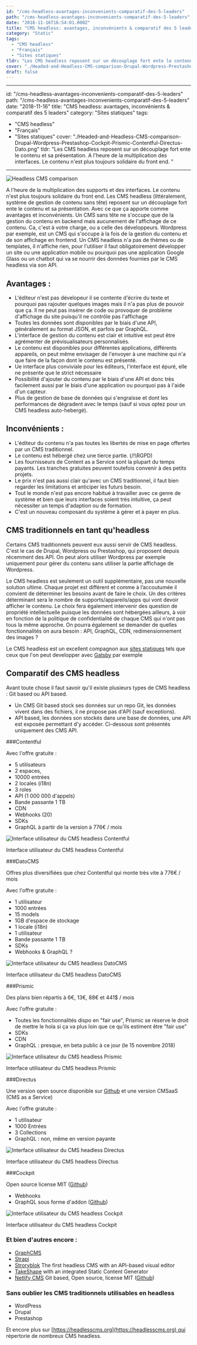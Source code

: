 ```yaml
---
id: "/cms-headless-avantages-inconvenients-comparatif-des-5-leaders"
path: "/cms-headless-avantages-inconvenients-comparatif-des-5-leaders"
date: "2018-11-16T16:54:01.000Z"
title: "CMS headless: avantages, inconvénients & comparatif des 5 leaders"
category: "Static"
tags: 
  - "CMS headless"
  - "Français"
  - "Sites statiques"
tldr: "Les CMS headless reposent sur un découplage fort ente le contenu et sa présentation. A l'heure de la multiplication des interfaces. Le contenu n'est plus toujours solidaire du front end."
cover: "./Headed-and-Headless-CMS-comparison-Drupal-Wordpress-Prestashop-Cockpit-Prismic-Contentful-Directus-Dato.png"
draft: false
---
```


---
id: "/cms-headless-avantages-inconvenients-comparatif-des-5-leaders"
path: "/cms-headless-avantages-inconvenients-comparatif-des-5-leaders"
date: "2018-11-16"
title: "CMS headless: avantages, inconvénients & comparatif des 5 leaders"
category: "Sites statiques"
tags:
  - "CMS headless"
  - "Français"
  - "Sites statiques"
cover: "./Headed-and-Headless-CMS-comparison-Drupal-Wordpress-Prestashop-Cockpit-Prismic-Contentful-Directus-Dato.png"
tldr: "Les CMS headless reposent sur un découplage fort ente le contenu et sa présentation. A l'heure de la multiplication des interfaces. Le contenu n'est plus toujours solidaire du front end. "
---

![Headless CMS comparison](./Headed-and-Headless-CMS-comparison-Drupal-Wordpress-Prestashop-Cockpit-Prismic-Contentful-Directus-Dato-featurred.png)

A l'heure de la multiplication des supports et des interfaces. Le contenu n'est plus toujours solidaire du front end. Les CMS headless (littéralement, système de gestion de contenu sans tête) reposent sur un découplage fort ente le contenu et sa présentation. Avec ce que ça apporte comme avantages et inconvénients. Un CMS sans tête ne s'occupe que de la gestion du contenu en backend mais aucunement de l'affichage de ce contenu. Ca, c'est à votre charge, ou a celle des développeurs. Wordpress par exemple, est un CMS qui s'occupe à la fois de la gestion du contenu et de son affichage en frontend. Un CMS headless n'a pas de thèmes ou de templates, il n'affiche rien, pour l'utiliser il faut obligatoirement développer un site ou une application mobile ou pourquoi pas une application Google Glass ou un chatbot qui va se nourrir des données fournies par le CMS headless via son API.



## Avantages :

- L'éditeur n'est pas dévelopeur il se contente d'écrire du texte et pourquoi pas rajouter quelques images mais il n'a pas plus de pouvoir que ça. Il ne peut pas insérer de code ou provoquer de problème d'affichage du site puisqu'il ne contrôle pas l'affichage
- Toutes les données sont disponibles par le biais d'une API, généralement au format JSON, et parfois par GraphQL.
- L'interface de gestion du contenu est clair et intuitive est peut être agrémenter de prévisualisateurs personnalisés.
- Le contenu est disponibles pour différentes applications, différents appareils, on peut même envisager de l'envoyer à une machine qui n'a que faire de la façon dont le contenu est présenté.
- Ue interface plus conviviale pour les éditeurs, l'interface est épuré, elle ne présente que le strict nécessaire
- Possibilité d'ajouter du contenu par le biais d'une API et donc très facilement aussi par le biais d'une application ou pourquoi pas à l'aide d'un capteur.
- Plus de gestion de base de données qui s'engraisse et dont les performances de dégradent avec le temps (sauf si vous optez pour un CMS headless auto-hebergé).



## Inconvénients :

- L'éditeur du contenu n'a pas toutes les libertés de mise en page offertes par un CMS traditionnel.
- Le contenu est hébergé chez une tierce partie. (/!\\RGPD)
- Les fournisseurs de Content as a Service sont la plupart du temps payants. Les tranches gratuites peuvent toutefois convenir à des petits projets.
- Le prix n'est pas aussi clair qu'avec un CMS traditionnel, il faut bien regarder les limitations et anticiper les futurs besoin.
- Tout le monde n'est pas encore habitué à travailler avec ce genre de système et bien que leurs interfaces soient très intuitive, ça peut nécessiter un temps d'adaption ou de formation.
- C'est un nouveau composant du système à gérer et à payer en plus.



## CMS traditionnels en tant qu'headless

Certains CMS traditionnels peuvent eux aussi servir de CMS headless. C'est le cas de Drupal, Wordpress ou Prestashop, qui proposent depuis récemment des API. On peut alors utiliser Wordpress par exemple uniquement pour gérer du contenu sans utiliser la partie affichage de Wordpress.

Le CMS headless est seulement un outil supplémentaire, pas une nouvelle solution ultime. Chaque projet est différent et comme à l’accoutumée il convient de déterminer les besoins avant de faire le choix. Un des critères déterminant sera le nombre de supports/appareils/apps qui vont devoir afficher le contenu. Le choix fera également intervenir des question de propriété intellectuelle puisque les données sont hébergées ailleurs, à voir en fonction de la politique de confidentialité de chaque CMS qui n'ont pas tous la même approche. On pourra également se demander de quelles fonctionnalités on aura besoin : API, GraphQL, CDN, redimensionnement des images ?

Le CMS headless est un excellent compagnon aux [sites statiques](/posts/jamstack-sites-statiques-et-cms-headless-le-renouveau-du-web/) tels que ceux que l'on peut developper avec [Gatsby](https://gaelbillon.com/gatsby-le-generateur-de-site-statique-base-sur-react-et-graphql/) par exemple

## Comparatif des CMS headless

Avant toute chose il faut savoir qu'il existe plusieurs types de CMS headless : Git based ou API based.

- Un CMS Git based stock ses données sur un repo Git, les données vivent dans des fichiers, il ne propose pas d'API (sauf exceptions).
- API based, les données son stockés dans une base de données, une API est exposée permettant d'y accéder. Ci-dessous sont présentés uniquement des CMS API.


###Contentful

Avec l'offre gratuite :

- 5 utilisateurs
- 2 espaces,
- 10000 entrées
- 2 locales (i18n)
- 3 roles
- API (1 000 000 d'appels)
- Bande passante 1 TB
- CDN
- Webhooks (20)
- SDKs
- GraphQL à partir de la version à 776€ / mois

![Interface utilisateur du CMS headless Contentful](./contentful-headless-CMS-interface-utilisateur.jpg)
<figcaption>Interface utilisateur du CMS headless Contentful</figcaption>


###DatoCMS

Offres plus diversifiées que chez Contentful qui monte très vite à 776€ / mois

Avec l'offre gratuite :

- 1 utilisateur
- 1000 entrées
- 15 models
- 1GB d'espace de stockage
- 1 locale (i18n)
- 1 utilisateur
- Bande passante 1 TB
- SDKs
- Webhooks & GraphQL ?

![Interface utilisateur du CMS headless DatoCMS](./DatoCMS-headless-CMS-interface-utilisateur.jpg)
<figcaption>Interface utilisateur du CMS headless DatoCMS</figcaption>



###Prismic

Des plans bien répartis à 6€, 13€, 88€ et 441$ / mois

Avec l'offre gratuite :

- Toutes les fonctionnalités dispo en "fair use", Prismic se réserve le droit de mettre le hola si ça va plus loin que ce qu'ils estiment être "fair use"
- SDKs
- CDN
- GraphQL : presque, en beta public à ce jour (le 15 novembre 2018)

![Interface utilisateur du CMS headless Prismic](./Interface-du-CMS-headless-Prismic.png)
<figcaption>Interface utilisateur du CMS headless Prismic</figcaption>



###Directus

Une version open source disponible sur [Github](https://github.com/directus) et une version CMSaaS (CMS as a Service)

Avec l'offre gratuite :

- 1 utilisateur
- 1000 Entrées
- 3 Collections
- GraphQL : non, même en version payante

![Interface utilisateur du CMS headless Directus](./Interface-du-CMS-headless-Directus.png)
<figcaption>Interface utilisateur du CMS headless Directus</figcaption>



###Cockpit

Open source license MIT ([Github](https://github.com/agentejo/cockpit))

- Webhooks
- GraphQL sous forme d'addon ([Github](https://github.com/agentejo/CockpitQL))

![Interface utilisateur du CMS headless Cockpit](./Interface-du-CMS-headless-Cockpit.png)
<figcaption>Interface utilisateur du CMS headless Cockpit</figcaption>



### Et bien d'autres encore :

- [GraphCMS](https://graphcms.com)
- [Strapi](https://strapi.io)
- [Stroryblok](https://www.storyblok.com) The first headless CMS with an API-based visual editor
- [TakeShape](https://www.takeshape.io) with an integrated Static Content Generator
- [Netlify CMS](https://www.netlifycms.org) Git based, Open source, license MIT ([Github](https://github.com/netlify/netlify-cms))

### Sans oublier les CMS traditionnels utilisables en headless

- WordPress
- Drupal
- Prestashop

Et encore plus sur [https://headlesscms.org](https://headlesscms.org) qui répertorie de nombreux CMS headless.
